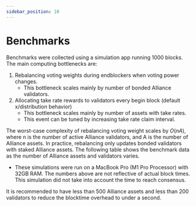```yaml
---
sidebar_position: 10
---
```

# Benchmarks

Benchmarks were collected using a simulation app running 1000 blocks. The main computing bottlenecks are:

1. Rebalancing voting weights during endblockers when voting power changes.
    - This bottleneck scales mainly by number of bonded Alliance validators.
2. Allocating take rate rewards to validators every begin block (default x/distribution behavior)
    - This bottleneck scales mainly by number of assets with take rates.
    - This event can be tuned by increasing take rate claim interval.

The worst-case complexity of rebalancing voting weight scales by $O(nA)$, where n is the number of active Alliance validators, and A is the number of Alliance assets. In practice, rebalancing only updates bonded validators with staked Alliance assets. The following table shows the benchmark data as the number of Alliance assets and validators varies.

- These simulations were run on a MacBook Pro (M1 Pro Processor) with 32GB RAM. The numbers above are not reflective of actual block times. This simulation did not take into account the time to reach consensus.

It is recommended to have less than 500 Alliance assets and less than 200 validators to reduce the blocktime overhead to under a second.